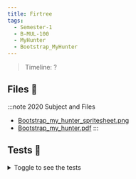 ```yaml
---
title: Firtree
tags:
  - Semester-1
  - B-MUL-100
  - MyHunter
  - Bootstrap_MyHunter
---
```

> Timeline: ?


## Files 📂

:::note 2020 Subject and Files
- [Bootstrap_my_hunter_spritesheet.png](https://github.com/Studio-17/Epitech-Subjects/raw/main/Semester-1/B-MUL-100/MyHunter/Bootstrap_MyHunter/Bootstrap_my_hunter_spritesheet.png)
- [Bootstrap_my_hunter.pdf](https://github.com/Studio-17/Epitech-Subjects/raw/main/Semester-1/B-MUL-100/MyHunter/Bootstrap_MyHunter/Bootstrap_my_hunter.pdf)
:::

## Tests 🤖
<details>
  <summary>Toggle to see the tests</summary>
  <div>
Yo
  </div>
</details>

